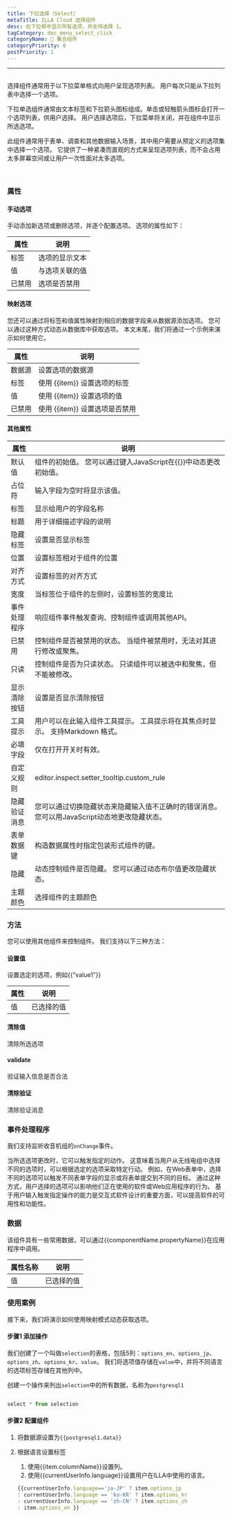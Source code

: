 ```yaml
---
title: 下拉选择（Select）
metaTitle: ILLA Cloud 选择组件
desc: 在下拉框中显示所有选项，并支持选择 1。
tagCategory: doc_menu_select_click
categoryName: 🧬 集合组件
categoryPriority: 6
postPriority: 1
---
```


* * *

## <h2 hidden>选择</h2>

选择组件通常用于以下拉菜单格式向用户呈现选项列表。 用户每次只能从下拉列表中选择一个选项。

下拉单选组件通常由文本标签和下拉箭头图标组成。单击或轻触箭头图标会打开一个选项列表，供用户选择。 用户选择选项后，下拉菜单将关闭，并在组件中显示所选选项。

此组件通常用于表单、调查和其他数据输入场景，其中用户需要从预定义的选项集中选择一个选项。 它提供了一种紧凑而直观的方式来呈现选项列表，而不会占用太多屏幕空间或让用户一次性面对太多选项。

<img src='https://cdn.illacloud.com/official-website/img/docs/assemble/select1.png' alt="" />

<img src='https://cdn.illacloud.com/official-website/img/docs/assemble/select2.png' alt="" />

### 属性

#### 手动选项

手动添加新选项或删除选项，并逐个配置选项。 选项的属性如下： 

| 属性  | 说明      |
| --- | ------- |
| 标签  | 选项的显示文本 |
| 值   | 与选项关联的值 |
| 已禁用 | 选项是否禁用  |

#### 映射选项

您还可以通过将标签和值属性映射到相应的数据字段来从数据源添加选项。 您可以通过这种方式动态从数据库中获取选项。 本文末尾，我们将通过一个示例来演示如何使用它。

| 属性  | 说明                   |
| --- | -------------------- |
| 数据源 | 设置选项的数据源             |
| 标签  | 使用 {{item}} 设置选项的标签  |
| 值   | 使用 {{item}} 设置选项的值   |
| 已禁用 | 使用 {{item}} 设置选项是否禁用 |

#### 其他属性

| 属性     | 说明                                                   |
| ------ | ---------------------------------------------------- |
| 默认值    | 组件的初始值。 您可以通过键入JavaScript在{{}}中动态更改初始值。              |
| 占位符    | 输入字段为空时将显示该值。                                        |
| 标签     | 显示给用户的字段名称                                           |
| 标题     | 用于详细描述字段的说明                                          |
| 隐藏标签   | 设置是否显示标签                                             |
| 位置     | 设置标签相对于组件的位置                                         |
| 对齐方式   | 设置标签的对齐方式                                            |
| 宽度     | 当标签位于组件的左侧时，设置标签的宽度比                                 |
| 事件处理程序 | 响应组件事件触发查询、控制组件或调用其他API。                             |
| 已禁用    | 控制组件是否被禁用的状态。 当组件被禁用时，无法对其进行修改或聚焦。                   |
| 只读     | 控制组件是否为只读状态。 只读组件可以被选中和聚焦，但不能被修改。                    |
| 显示清除按钮 | 设置是否显示清除按钮                                           |
| 工具提示   | 用户可以在此输入组件工具提示。 工具提示将在其焦点时显示。 支持Markdown 格式。         |
| 必填字段   | 仅在打开开关时有效。                                           |
| 自定义规则  | editor.inspect.setter_tooltip.custom_rule            |
| 隐藏验证消息 | 您可以通过切换隐藏状态来隐藏输入值不正确时的错误消息。 您可以用JavaScript动态地更改隐藏状态。 |
| 表单数据键  | 构造数据属性时指定包装形式组件的键。                                   |
| 隐藏     | 动态控制组件是否隐藏。 您可以通过动态布尔值更改隐藏状态。                        |
| 主题颜色   | 选择组件的主题颜色                                            |

### 方法

您可以使用其他组件来控制组件。 我们支持以下三种方法：

#### 设置值

设置选定的选项，例如{{“value1”}}

| 属性 | 说明    |
| -- | ----- |
| 值  | 已选择的值 |

#### 清除值

清除所选选项

#### validate

验证输入信息是否合法

#### 清除验证

清除验证消息

### 事件处理程序

我们支持监听收音机组的`onChange`事件。 

当所选选项更改时，它可以触发指定的动作。 这意味着当用户从无线电组中选择不同的选项时，可以根据选定的选项采取特定行动。 例如，在Web表单中，选择不同的选项可以触发不同表单字段的显示或将表单提交到不同的目标。 通过这种方式，用户选择的选项可以影响他们正在使用的软件或Web应用程序的行为。 基于用户输入触发指定操作的能力是交互式软件设计的重要方面，可以提高软件的可用性和功能性。

### 数据

该组件具有一些常用数据，可以通过{{componentName.propertyName}}在应用程序中调用。

| 属性名称 | 说明    |
| ---- | ----- |
| 值    | 已选择的值 |

### 使用案例

接下来，我们将演示如何使用映射模式动态获取选项。 

#### 步骤1 添加操作

我们创建了一个叫做`selection`的表格，包括5列：`options_en`、`options_jp`、`options_zh`、`options_kr`、`value`。 我们将选项值存储在`value`中，并将不同语言的选项标签存储在其他列中。 

创建一个操作来列出`selection`中的所有数据，名称为`postgresql1`

<img src='https://cdn.illacloud.com/official-website/img/docs/assemble/radio1.png' alt="" />

```jsx
select * from selection

```

#### 步骤2 配置组件

1.  将数据源设置为`{{postgresql1.data}}` 
2.  根据语言设置标签 

    1.  使用{{item.columnName}}设置列。 
    2.  使用{{currentUserInfo.language}}设置用户在ILLA中使用的语言。

    ```jsx
    {{currentUserInfo.language=='ja-JP' ? item.options_jp
    : currentUserInfo.language == 'ko-KR' ? item.options_kr
    : currentUserInfo.language == 'zh-CN' ? item.options_zh
    : item.options_en }}

    ```

<img src='https://cdn.illacloud.com/official-website/img/docs/assemble/select3.png' alt="" />
